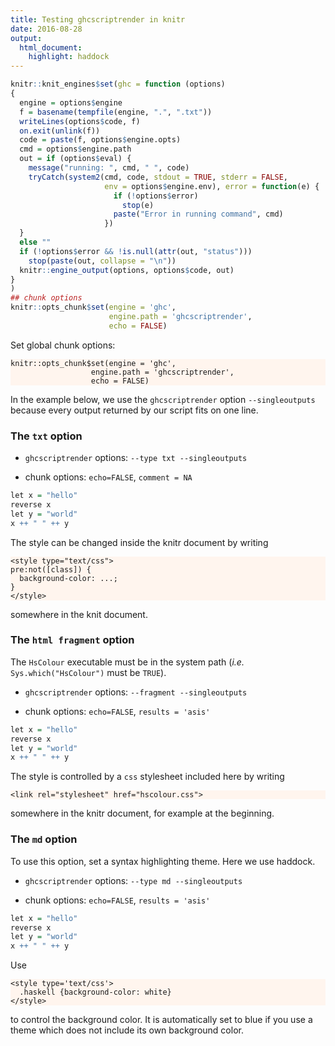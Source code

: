 ```yaml
---
title: Testing ghcscriptrender in knitr
date: 2016-08-28
output: 
  html_document: 
    highlight: haddock
---
```


<link rel="stylesheet" href="hscolour.css">


```r
knitr::knit_engines$set(ghc = function (options)
{
  engine = options$engine
  f = basename(tempfile(engine, ".", ".txt"))
  writeLines(options$code, f)
  on.exit(unlink(f))
  code = paste(f, options$engine.opts)
  cmd = options$engine.path
  out = if (options$eval) {
    message("running: ", cmd, " ", code)
    tryCatch(system2(cmd, code, stdout = TRUE, stderr = FALSE,
                     env = options$engine.env), error = function(e) {
                       if (!options$error)
                         stop(e)
                       paste("Error in running command", cmd)
                     })
  }
  else ""
  if (!options$error && !is.null(attr(out, "status")))
    stop(paste(out, collapse = "\n"))
  knitr::engine_output(options, options$code, out)
}
)
## chunk options
knitr::opts_chunk$set(engine = 'ghc', 
                      engine.path = 'ghcscriptrender',
                      echo = FALSE)
```

Set global chunk options:

    knitr::opts_chunk$set(engine = 'ghc', 
                      engine.path = 'ghcscriptrender',
                      echo = FALSE)

In the example below, we use the `ghcscriptrender` option `--singleoutputs` because every output returned by our script fits on one line.


### The `txt` option

- `ghcscriptrender` options: `--type txt --singleoutputs`

- chunk options: `echo=FALSE`, `comment = NA`

```r
let x = "hello" 
reverse x
let y = "world"
x ++ " " ++ y
```

<style type="text/css">
pre:not([class]) {
    background-color: seaShell;
}
</style>

The style can be changed inside the knitr document by writing

    <style type="text/css">
    pre:not([class]) {
      background-color: ...;
    }
    </style>

somewhere in the knit document.

### The `html fragment` option

The `HsColour` executable must be in the system path (*i.e.* `Sys.which("HsColour")` must be `TRUE`).

- `ghcscriptrender` options: `--fragment --singleoutputs`

- chunk options: `echo=FALSE`, `results = 'asis'`


```r
let x = "hello" 
reverse x
let y = "world"
x ++ " " ++ y
```

The style is controlled by a `css` stylesheet included here by writing

    <link rel="stylesheet" href="hscolour.css">

somewhere in the knitr document, for example at the beginning.

### The `md` option

To use this option, set a syntax highlighting theme. Here we use haddock. 

- `ghcscriptrender` options: `--type md --singleoutputs`

- chunk options: `echo=FALSE`, `results = 'asis'`


```r
let x = "hello" 
reverse x
let y = "world"
x ++ " " ++ y
```

<style type='text/css'>
  .haskell {background-color: white}
</style>

Use

    <style type='text/css'>
      .haskell {background-color: white}
    </style>

to control the background color. It is automatically set to blue if you use a theme which does not include its own background color.